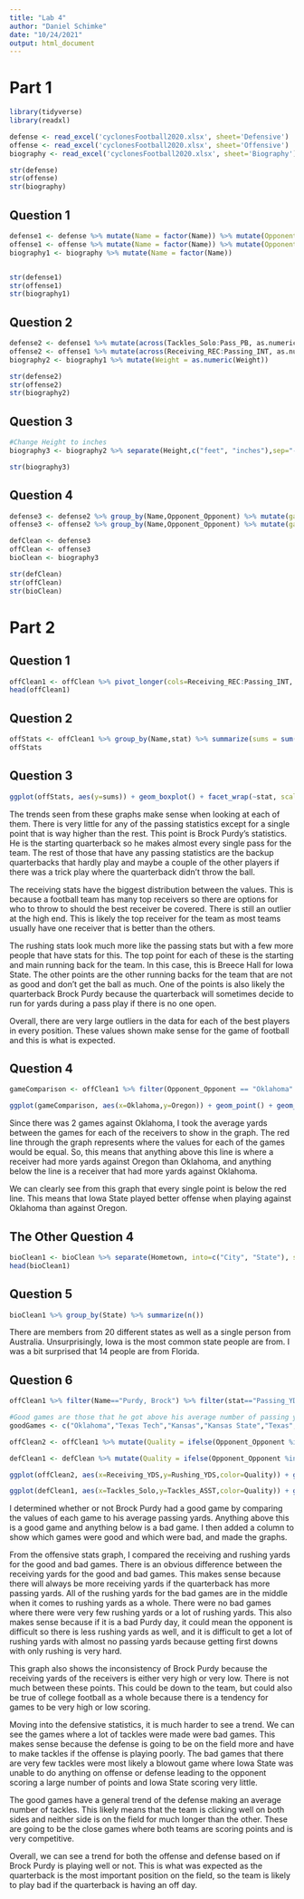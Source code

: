 ---
title: "Lab 4"
author: "Daniel Schimke"
date: "10/24/2021"
output: html_document
---

# Part 1

```{r}
library(tidyverse)
library(readxl)

defense <- read_excel('cyclonesFootball2020.xlsx', sheet='Defensive')
offense <- read_excel('cyclonesFootball2020.xlsx', sheet='Offensive')
biography <- read_excel('cyclonesFootball2020.xlsx', sheet='Biography')

str(defense)
str(offense)
str(biography)
```


## Question 1

```{r}
defense1 <- defense %>% mutate(Name = factor(Name)) %>% mutate(Opponent_Opponent = factor(Opponent_Opponent))
offense1 <- offense %>% mutate(Name = factor(Name)) %>% mutate(Opponent_Opponent = factor(Opponent_Opponent))
biography1 <- biography %>% mutate(Name = factor(Name))


str(defense1)
str(offense1)
str(biography1)
```


## Question 2

```{r}
defense2 <- defense1 %>% mutate(across(Tackles_Solo:Pass_PB, as.numeric))
offense2 <- offense1 %>% mutate(across(Receiving_REC:Passing_INT, as.numeric))
biography2 <- biography1 %>% mutate(Weight = as.numeric(Weight))

str(defense2)
str(offense2)
str(biography2)
```


## Question 3

```{r}
#Change Height to inches
biography3 <- biography2 %>% separate(Height,c("feet", "inches"),sep="-", convert=TRUE,remove=FALSE) %>% mutate(Height = 12*feet+inches) %>% select(-feet,-inches)

str(biography3)
```


## Question 4

```{r}
defense3 <- defense2 %>% group_by(Name,Opponent_Opponent) %>% mutate(game_num = row_number()) %>% ungroup()
offense3 <- offense2 %>% group_by(Name,Opponent_Opponent) %>% mutate(game_num = row_number()) %>% ungroup()

defClean <- defense3
offClean <- offense3
bioClean <- biography3

str(defClean)
str(offClean)
str(bioClean)
```




# Part 2


## Question 1

```{r}
offClean1 <- offClean %>% pivot_longer(cols=Receiving_REC:Passing_INT, names_to="stat", values_to="value")
head(offClean1)
```


## Question 2

```{r}
offStats <- offClean1 %>% group_by(Name,stat) %>% summarize(sums = sum(value, na.rm=TRUE))
offStats
```


## Question 3

```{r}
ggplot(offStats, aes(y=sums)) + geom_boxplot() + facet_wrap(~stat, scales="free") + ggtitle("Distributions of Offensive Statistics")
```

The trends seen from these graphs make sense when looking at each of them. There is very little for any of the passing statistics except for a single point that is way higher than the rest. This point is Brock Purdy's statistics. He is the starting quarterback so he makes almost every single pass for the team. The rest of those that have any passing statistics are the backup quarterbacks that hardly play and maybe a couple of the other players if there was a trick play where the quarterback didn't throw the ball. 

The receiving stats have the biggest distribution between the values. This is because a football team has many top receivers so there are options for who to throw to should the best receiver be covered. There is still an outlier at the high end. This is likely the top receiver for the team as most teams usually have one receiver that is better than the others. 

The rushing stats look much more like the passing stats but with a few more people that have stats for this. The top point for each of these is the starting and main running back for the team. In this case, this is Breece Hall for Iowa State. The other points are the other running backs for the team that are not as good and don't get the ball as much. One of the points is also likely the quarterback Brock Purdy because the quarterback will sometimes decide to run for yards during a pass play if there is no one open. 

Overall, there are very large outliers in the data for each of the best players in every position. These values shown make sense for the game of football and this is what is expected.


## Question 4

```{r}
gameComparison <- offClean1 %>% filter(Opponent_Opponent == "Oklahoma"|Opponent_Opponent=="Oregon") %>% filter(stat=="Receiving_YDS") %>% group_by(Name, Opponent_Opponent) %>% summarize(value=mean(value,na.rm=TRUE)) %>% mutate(value= ifelse(is.nan(value),0,value)) %>% pivot_wider(names_from=Opponent_Opponent, values_from=value) %>% mutate(Oregon= ifelse(is.na(Oregon),0,Oregon))

ggplot(gameComparison, aes(x=Oklahoma,y=Oregon)) + geom_point() + geom_abline(slope=1, intercept=0, color="red") + xlim(-5,100) + ylim(-5,100) + ggtitle("Receiving Yards Comparison from Oregon and Oklahoma") + xlab("Receiving Yards against Oklahoma") + ylab("Receiving Yards against Oregon")
```

Since there was 2 games against Oklahoma, I took the average yards between the games for each of the receivers to show in the graph. The red line through the graph represents where the values for each of the games would be equal. So, this means that anything above this line is where a receiver had more yards against Oregon than Oklahoma, and anything below the line is a receiver that had more yards against Oklahoma. 

We can clearly see from this graph that every single point is below the red line. This means that Iowa State played better offense when playing against Oklahoma than against Oregon. 


## The Other Question 4

```{r}
bioClean1 <- bioClean %>% separate(Hometown, into=c("City", "State"), sep=",")
head(bioClean1)
```



## Question 5

```{r}
bioClean1 %>% group_by(State) %>% summarize(n())
```

There are members from 20 different states as well as a single person from Australia. Unsurprisingly, Iowa is the most common state people are from. I was a bit surprised that 14 people are from Florida. 

## Question 6

```{r}
offClean1 %>% filter(Name=="Purdy, Brock") %>% filter(stat=="Passing_YDS") %>% filter(value >mean(value))

#Good games are those that he got above his average number of passing yards
goodGames <- c("Oklahoma","Texas Tech","Kansas","Kansas State","Texas","West Virginia")

offClean2 <- offClean1 %>% mutate(Quality = ifelse(Opponent_Opponent %in% goodGames,"Good","Bad")) %>% filter(stat=="Receiving_YDS"|stat=="Rushing_YDS") %>% group_by(Opponent_Opponent,stat,Quality,game_num) %>% summarize(yards=sum(value, na.rm=TRUE)) %>% pivot_wider(names_from=stat, values_from=yards)

defClean1 <- defClean %>% mutate(Quality = ifelse(Opponent_Opponent %in% goodGames,"Good","Bad")) %>% group_by(Opponent_Opponent,game_num) %>% mutate(Tackles_Solo = sum(Tackles_Solo)) %>% mutate(Tackles_ASST=sum(Tackles_ASST)) %>% select(Opponent_Opponent,Tackles_Solo,Tackles_ASST,Quality) %>% unique()

ggplot(offClean2, aes(x=Receiving_YDS,y=Rushing_YDS,color=Quality)) + geom_point() + ggtitle("Offensive Stats for Purdy's Games") + xlab("Receiving Yards") + ylab("Rushing Yards")

ggplot(defClean1, aes(x=Tackles_Solo,y=Tackles_ASST,color=Quality)) + geom_point() + ggtitle("Defensive Stats for Purdy's Games")

```

I determined whether or not Brock Purdy had a good game by comparing the values of each game to his average passing yards. Anything above this is a good game and anything below is a bad game. I then added a column to show which games were good and which were bad, and made the graphs.

From the offensive stats graph, I compared the receiving and rushing yards for the good and bad games. There is an obvious difference between the receiving yards for the good and bad games. This makes sense because there will always be more receiving yards if the quarterback has more passing yards. All of the rushing yards for the bad games are in the middle when it comes to rushing yards as a whole. There were no bad games where there were very few rushing yards or a lot of rushing yards. This also makes sense because if it is a bad Purdy day, it could mean the opponent is difficult so there is less rushing yards as well, and it is difficult to get a lot of rushing yards with almost no passing yards because getting first downs with only rushing is very hard.

This graph also shows the inconsistency of Brock Purdy because the receiving yards of the receivers is either very high or very low. There is not much between these points. This could be down to the team, but could also be true of college football as a whole because there is a tendency for games to be very high or low scoring.


Moving into the defensive statistics, it is much harder to see a trend. We can see the games where a lot of tackles were made were bad games. This makes sense because the defense is going to be on the field more and have to make tackles if the offense is playing poorly. The bad games that there are very few tackles were most likely a blowout game where Iowa State was unable to do anything on offense or defense leading to the opponent scoring a large number of points and Iowa State scoring very little.

The good games have a general trend of the defense making an average number of tackles. This likely means that the team is clicking well on both sides and neither side is on the field for much longer than the other. These are going to be the close games where both teams are scoring points and is very competitive.


Overall, we can see a trend for both the offense and defense based on if Brock Purdy is playing well or not. This is what was expected as the quarterback is the most important position on the field, so the team is likely to play bad if the quarterback is having an off day.




